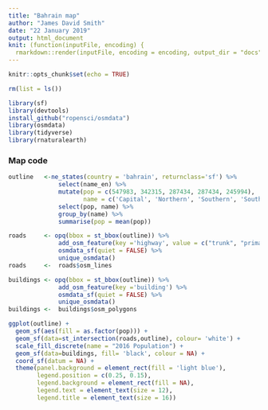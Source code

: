 ```yaml
---
title: "Bahrain map"
author: "James David Smith"
date: "22 January 2019"
output: html_document
knit: (function(inputFile, encoding) {
  rmarkdown::render(inputFile, encoding = encoding, output_dir = "docs", output_file ="index.html") }) 
---
```


```r
knitr::opts_chunk$set(echo = TRUE)

rm(list = ls())

library(sf)
library(devtools)
install_github("ropensci/osmdata")
library(osmdata)
library(tidyverse)
library(rnaturalearth)
```

### Map code

```r
outline   <-ne_states(country = 'bahrain', returnclass='sf') %>% 
              select(name_en) %>% 
              mutate(pop = c(547983, 342315, 287434, 287434, 245994),
                     name = c('Capital', 'Northern', 'Southern', 'Southern', 'Muharraq')) %>%
              select(pop, name) %>%
              group_by(name) %>%
              summarise(pop = mean(pop))

roads     <- opq(bbox = st_bbox(outline)) %>%
              add_osm_feature(key ='highway', value = c("trunk", "primary", "motorway"), value_exact = T) %>%
              osmdata_sf(quiet = FALSE) %>%
              unique_osmdata()
roads     <-  roads$osm_lines

buildings <- opq(bbox = st_bbox(outline)) %>%
              add_osm_feature(key ='building') %>%
              osmdata_sf(quiet = FALSE) %>%
              unique_osmdata()
buildings <-  buildings$osm_polygons

ggplot(outline) + 
  geom_sf(aes(fill = as.factor(pop))) + 
  geom_sf(data=st_intersection(roads,outline), colour= 'white') +
  scale_fill_discrete(name = "2016 Population") +
  geom_sf(data=buildings, fill= 'black', colour = NA) +
  coord_sf(datum = NA) +
  theme(panel.background = element_rect(fill = 'light blue'),
        legend.position = c(0.25, 0.15),
        legend.background = element_rect(fill = NA),
        legend.text = element_text(size = 12),
        legend.title = element_text(size = 16))
```


